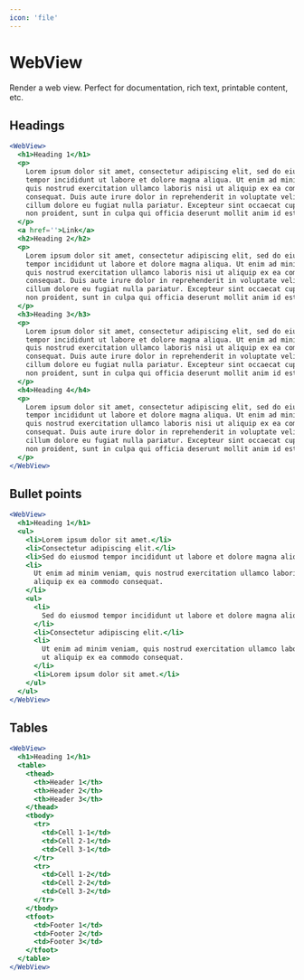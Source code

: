 ```yaml
---
icon: 'file'
---
```



# WebView

Render a web view. Perfect for documentation, rich text, printable content, etc.

## Headings

```jsx checkerBoard=false
<WebView>
  <h1>Heading 1</h1>
  <p>
    Lorem ipsum dolor sit amet, consectetur adipiscing elit, sed do eiusmod
    tempor incididunt ut labore et dolore magna aliqua. Ut enim ad minim veniam,
    quis nostrud exercitation ullamco laboris nisi ut aliquip ex ea commodo
    consequat. Duis aute irure dolor in reprehenderit in voluptate velit esse
    cillum dolore eu fugiat nulla pariatur. Excepteur sint occaecat cupidatat
    non proident, sunt in culpa qui officia deserunt mollit anim id est laborum
  </p>
  <a href=''>Link</a>
  <h2>Heading 2</h2>
  <p>
    Lorem ipsum dolor sit amet, consectetur adipiscing elit, sed do eiusmod
    tempor incididunt ut labore et dolore magna aliqua. Ut enim ad minim veniam,
    quis nostrud exercitation ullamco laboris nisi ut aliquip ex ea commodo
    consequat. Duis aute irure dolor in reprehenderit in voluptate velit esse
    cillum dolore eu fugiat nulla pariatur. Excepteur sint occaecat cupidatat
    non proident, sunt in culpa qui officia deserunt mollit anim id est laborum
  </p>
  <h3>Heading 3</h3>
  <p>
    Lorem ipsum dolor sit amet, consectetur adipiscing elit, sed do eiusmod
    tempor incididunt ut labore et dolore magna aliqua. Ut enim ad minim veniam,
    quis nostrud exercitation ullamco laboris nisi ut aliquip ex ea commodo
    consequat. Duis aute irure dolor in reprehenderit in voluptate velit esse
    cillum dolore eu fugiat nulla pariatur. Excepteur sint occaecat cupidatat
    non proident, sunt in culpa qui officia deserunt mollit anim id est laborum
  </p>
  <h4>Heading 4</h4>
  <p>
    Lorem ipsum dolor sit amet, consectetur adipiscing elit, sed do eiusmod
    tempor incididunt ut labore et dolore magna aliqua. Ut enim ad minim veniam,
    quis nostrud exercitation ullamco laboris nisi ut aliquip ex ea commodo
    consequat. Duis aute irure dolor in reprehenderit in voluptate velit esse
    cillum dolore eu fugiat nulla pariatur. Excepteur sint occaecat cupidatat
    non proident, sunt in culpa qui officia deserunt mollit anim id est laborum
  </p>
</WebView>
```

## Bullet points

```jsx checkerBoard=false
<WebView>
  <h1>Heading 1</h1>
  <ul>
    <li>Lorem ipsum dolor sit amet.</li>
    <li>Consectetur adipiscing elit.</li>
    <li>Sed do eiusmod tempor incididunt ut labore et dolore magna aliqua.</li>
    <li>
      Ut enim ad minim veniam, quis nostrud exercitation ullamco laboris nisi ut
      aliquip ex ea commodo consequat.
    </li>
    <ul>
      <li>
        Sed do eiusmod tempor incididunt ut labore et dolore magna aliqua.
      </li>
      <li>Consectetur adipiscing elit.</li>
      <li>
        Ut enim ad minim veniam, quis nostrud exercitation ullamco laboris nisi
        ut aliquip ex ea commodo consequat.
      </li>
      <li>Lorem ipsum dolor sit amet.</li>
    </ul>
  </ul>
</WebView>
```

## Tables

```jsx checkerBoard=false
<WebView>
  <h1>Heading 1</h1>
  <table>
    <thead>
      <th>Header 1</th>
      <th>Header 2</th>
      <th>Header 3</th>
    </thead>
    <tbody>
      <tr>
        <td>Cell 1-1</td>
        <td>Cell 2-1</td>
        <td>Cell 3-1</td>
      </tr>
      <tr>
        <td>Cell 1-2</td>
        <td>Cell 2-2</td>
        <td>Cell 3-2</td>
      </tr>
    </tbody>
    <tfoot>
      <td>Footer 1</td>
      <td>Footer 2</td>
      <td>Footer 3</td>
    </tfoot>
  </table>
</WebView>
```
